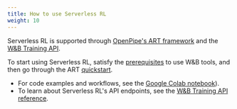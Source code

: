 ```yaml
---
title: How to use Serverless RL
weight: 10
---
```


Serverless RL is supported through [OpenPipe's ART framework](https://art.openpipe.ai/getting-started/about) and the [W&B Training API](/training/api-reference). 

To start using Serverless RL, satisfy the [prerequisites](/training/prerequisites) to use W&B tools, and then go through the ART [quickstart](https://art.openpipe.ai/getting-started/quick-start).
- For code examples and workflows, see the [Google Colab notebook](https://colab.research.google.com/github/openpipe/art-notebooks/blob/main/examples/2048/2048.ipynb)).
- To learn about Serverless RL's API endpoints, see the [W&B Training API reference](/training/api-reference).
